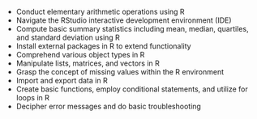 - Conduct elementary arithmetic operations using R
- Navigate the RStudio interactive development environment (IDE)
- Compute basic summary statistics including mean, median, quartiles, and standard deviation using R
- Install external packages in R to extend functionality
- Comprehend various object types in R
- Manipulate lists, matrices, and vectors in R
- Grasp the concept of missing values within the R environment
- Import and export data in R
- Create basic functions, employ conditional statements, and utilize for loops in R
- Decipher error messages and do basic troubleshooting
